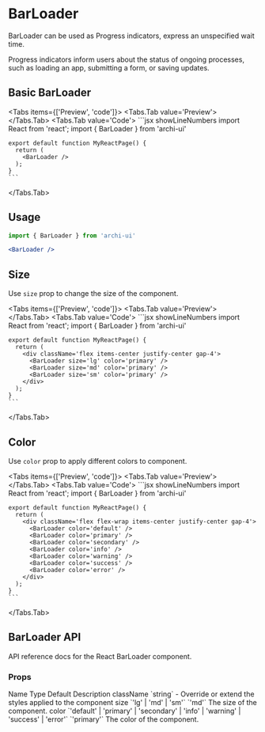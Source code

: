 
# BarLoader

BarLoader can be used as Progress indicators, express an unspecified wait time.

Progress indicators inform users about the status of ongoing processes, such as loading an app, submitting a form, or saving updates.

## Basic BarLoader
<Tabs items={['Preview', 'code']}>
  <Tabs.Tab value='Preview'>
    <BasicBarLoader />
  </Tabs.Tab>
  <Tabs.Tab value='Code'>
    ```jsx showLineNumbers
    import React from 'react';
    import { BarLoader } from 'archi-ui'

    export default function MyReactPage() {
      return (
        <BarLoader />
      );
    }
    ```
  </Tabs.Tab>
</Tabs>

## Usage
```jsx
import { BarLoader } from 'archi-ui'
```
```jsx
<BarLoader />
```

## Size
Use `size` prop to change the size of the component.

<Tabs items={['Preview', 'code']}>
  <Tabs.Tab value='Preview'>
    <BarLoaderSize />
  </Tabs.Tab>
  <Tabs.Tab value='Code'>
    ```jsx showLineNumbers
    import React from 'react';
    import { BarLoader } from 'archi-ui'

    export default function MyReactPage() {
      return (
        <div className='flex items-center justify-center gap-4'>
          <BarLoader size='lg' color='primary' />
          <BarLoader size='md' color='primary' />
          <BarLoader size='sm' color='primary' />
        </div>
      );
    }
    ```
  </Tabs.Tab>
</Tabs>

## Color
Use `color` prop to apply different colors to component.

<Tabs items={['Preview', 'code']}>
  <Tabs.Tab value='Preview'>
    <BarLoaderColor />
  </Tabs.Tab>
  <Tabs.Tab value='Code'>
    ```jsx showLineNumbers
    import React from 'react';
    import { BarLoader } from 'archi-ui'

    export default function MyReactPage() {
      return (
        <div className='flex flex-wrap items-center justify-center gap-4'>
          <BarLoader color='default' />
          <BarLoader color='primary' />
          <BarLoader color='secondary' />
          <BarLoader color='info' />
          <BarLoader color='warning' />
          <BarLoader color='success' />
          <BarLoader color='error' />
        </div>
      );
    }
    ```
  </Tabs.Tab>
</Tabs>

## BarLoader API
API reference docs for the React BarLoader component.

### Props
<Table>
  <thead>
    <Table.Tr>
      <Table.Th>Name</Table.Th>
      <Table.Th>Type</Table.Th>
      <Table.Th>Default</Table.Th>
      <Table.Th>Description</Table.Th>
    </Table.Tr>
  </thead>
  <tbody>
    <Table.Tr>
      <Table.Td>className</Table.Td>
      <Table.Td>`string`</Table.Td>
      <Table.Td>-</Table.Td>
      <Table.Td>Override or extend the styles applied to the component</Table.Td>
    </Table.Tr>
    <Table.Tr>
      <Table.Td>size</Table.Td>
      <Table.Td>`'lg' | 'md' | 'sm'`</Table.Td>
      <Table.Td>`'md'`</Table.Td>
      <Table.Td>The size of the component.</Table.Td>
    </Table.Tr>
    <Table.Tr>
      <Table.Td>color</Table.Td>
      <Table.Td>`'default' | 'primary' | 'secondary' | 'info' | 'warning' | 'success' | 'error'`</Table.Td>
      <Table.Td>`'primary'`</Table.Td>
      <Table.Td>The color of the component.</Table.Td>
    </Table.Tr>
  </tbody>
</Table>
